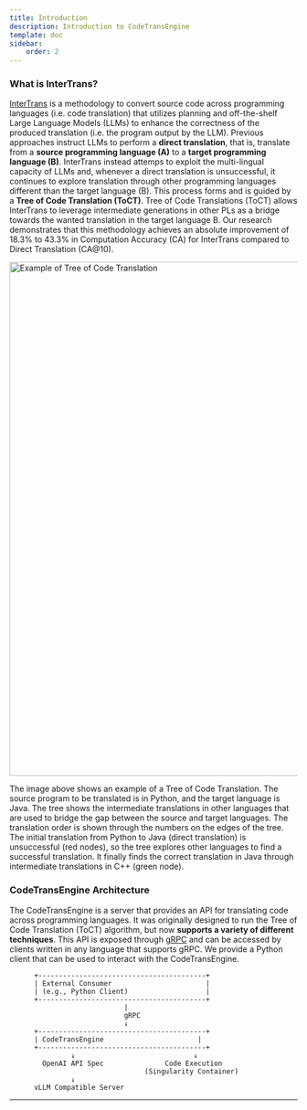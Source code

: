 ---
title: Introduction
description: Introduction to CodeTransEngine
template: doc
sidebar:
    order: 2
---

### What is InterTrans?
[InterTrans](https://arxiv.org/abs/2411.01063) is a methodology to convert source code across programming languages (i.e. code translation) that utilizes planning and off-the-shelf Large Language Models (LLMs) to enhance the correctness of the produced translation (i.e. the program output by the LLM). 
Previous approaches instruct LLMs to perform a **direct translation**, that is, translate from a **source programming language (A)** to a **target programming language (B)**. 
InterTrans instead attemps to exploit the multi-lingual capacity of LLMs and, whenever a direct translation is unsuccessful, it continues to explore translation through other programming languages different than the target language (B). This process forms and is guided by a **Tree of Code Translation (ToCT)**. 
Tree of Code Translations (ToCT) allows InterTrans to leverage intermediate generations in other PLs as a bridge towards the wanted translation in the target language B. 
Our research demonstrates that this methodology achieves an absolute improvement of 18.3% to 43.3% in Computation Accuracy (CA) for InterTrans compared to Direct Translation (CA@10).

<Image src="/assets/tree_of_code_translation.png" width="1600" height="900" alt="Example of Tree of Code Translation" />

The image above shows an example of a Tree of Code Translation. The source program to be translated is in Python, and the target language is Java. The tree shows the intermediate translations in other languages that are used to bridge the gap between the source and target languages. The translation order is shown through the numbers on the edges of the tree. The initial translation from Python to Java (direct translation) is unsuccessful (red nodes), so the tree explores other languages to find a successful translation. It finally finds the correct translation in Java through intermediate translations in C++ (green node).

### CodeTransEngine Architecture
The CodeTransEngine is a server that provides an API for translating code across programming languages. It was originally designed to run the Tree of Code Translation (ToCT) algorithm, but now **supports a variety of different techniques**. This API is exposed through [gRPC](https://grpc.io/) and can be accessed by clients written in any language that supports gRPC. We provide a Python client that can be used to interact with the CodeTransEngine.
```
      +-----------------------------------------+
      | External Consumer                       |
      | (e.g., Python Client)                   |
      +-----------------------------------------+
                            |
                            gRPC
                            ↓
      +-----------------------------------------+
      | CodeTransEngine                       |
      +-----------------------------------------+                               
               ↓                             ↓                       
        OpenAI API Spec               Code Execution                   
                                 (Singularity Container)           
               ↓                                          
      vLLM Compatible Server
```

---



